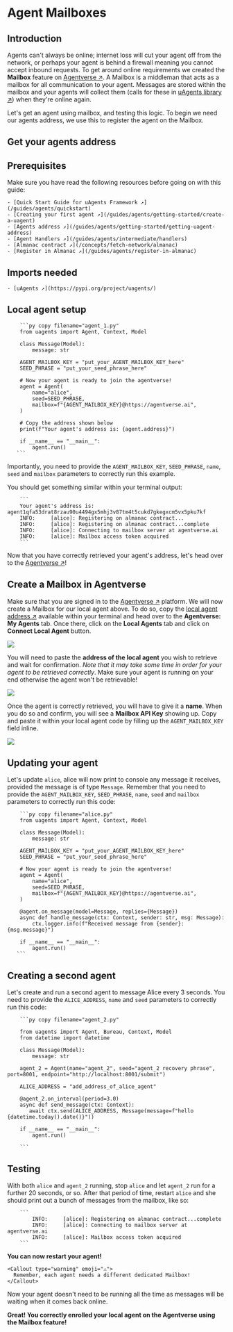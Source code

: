 
# Agent Mailboxes

## Introduction
Agents can't always be online; internet loss will cut your agent off from the network, or perhaps your agent is
behind a firewall meaning you cannot accept inbound requests. To get around online requirements we created
the
**Mailbox** feature on [Agentverse ↗️](https://agentverse.ai). A Mailbox is a
middleman that acts as a mailbox for all communication to your agent. Messages are stored within the mailbox and your
agents will collect them (calls for these in [uAgents library ↗️](https://github.com/fetchai/uAgents/blob/55fd0f1bd14d4d5fdaaa3dae82e4d6c6c5b9a3cd/python/src/uagents/mailbox.py#L65)) when they're online
again.

Let's get an agent using mailbox, and testing this logic. To begin we need our agents address, we use this to
register the agent on the Mailbox.

## Get your agents address

## Prerequisites

Make sure you have read the following resources before going on with this guide:

    - [Quick Start Guide for uAgents Framework ↗️](/guides/agents/quickstart)
    - [Creating your first agent ↗️](/guides/agents/getting-started/create-a-uagent)
    - [Agents address ↗️](/guides/agents/getting-started/getting-uagent-address)
    - [Agent Handlers ↗️](/guides/agents/intermediate/handlers)
    - [Almanac contract ↗️](/concepts/fetch-network/almanac)
    - [Register in Almanac ↗️](/guides/agents/register-in-almanac)

## Imports needed

    - [uAgents ↗️](https://pypi.org/project/uagents/)

## Local agent setup

        ```py copy filename="agent_1.py"
        from uagents import Agent, Context, Model
    
        class Message(Model):
            message: str
    
        AGENT_MAILBOX_KEY = "put_your_AGENT_MAILBOX_KEY_here"
        SEED_PHRASE = "put_your_seed_phrase_here"
    
        # Now your agent is ready to join the agentverse!
        agent = Agent(
            name="alice",
            seed=SEED_PHRASE,
            mailbox=f"{AGENT_MAILBOX_KEY}@https://agentverse.ai",
        )
    
        # Copy the address shown below
        print(f"Your agent's address is: {agent.address}")
    
        if __name__ == "__main__":
            agent.run()
       ```

Importantly, you need to provide the `AGENT_MAILBOX_KEY`, `SEED_PHRASE`, `name`, `seed`  and `mailbox` parameters to correctly run this example.

You should get something similar within your terminal output:

        ```
        Your agent's address is: agent1qfa53drat8rzau90u4494gx5mhj3v87tm4t5cukd7gkegxcm5vx5pku7kf
        INFO:     [alice]: Registering on almanac contract...
        INFO:     [alice]: Registering on almanac contract...complete
        INFO:     [alice]: Connecting to mailbox server at agentverse.ai
        INFO:     [alice]: Mailbox access token acquired
        ```

Now that you have correctly retrieved your agent's address, let's head over to the [Agentverse ↗️](https://agentverse.ai)!

## Create a Mailbox in Agentverse

Make sure that you are signed in to the [Agentverse ↗️](https://agentverse.ai) platform. We will now create a Mailbox for our local agent above. To do so, copy the [local agent address ↗️](/guides/agents/getting-started/getting-uagent-address#print-uagent-address) available within your terminal and head over to the **Agentverse: My Agents** tab. Once there, click on the **Local Agents** tab and click on **Connect Local Agent** button.

![](src/images/guides/agentverse/mailbox/agentverse:mailbox/mailbox_1.png)

You will need to paste the **address of the local agent** you wish to retrieve and wait for confirmation. _Note that it may take some time in order for your agent to be retrieved correctly_. Make sure your agent is running on your end otherwise the agent won't be retrievable!

![](src/images/guides/agentverse/mailbox/agentverse:mailbox/mailbox_2.png)

Once the agent is correctly retrieved, you will have to give it a **name**. When you do so and confirm, you will see a **Mailbox API Key** showing up. Copy and paste it within your local agent code by filling up the `AGENT_MAILBOX_KEY` field inline.

![](src/images/guides/agentverse/mailbox/agentverse:mailbox/mailbox_3.png)

## Updating your agent

Let's update `alice`, alice will now print to console any message it receives, provided the message is of type `Message`. Remember that you need to provide the `AGENT_MAILBOX_KEY`, `SEED_PHRASE`,  `name`, `seed`  and `mailbox` parameters to correctly run this code:

        ```py copy filename="alice.py"
        from uagents import Agent, Context, Model
    
        class Message(Model):
            message: str
    
        AGENT_MAILBOX_KEY = "put_your_AGENT_MAILBOX_KEY_here"
        SEED_PHRASE = "put_your_seed_phrase_here"
    
        # Now your agent is ready to join the agentverse!
        agent = Agent(
            name="alice",
            seed=SEED_PHRASE,
            mailbox=f"{AGENT_MAILBOX_KEY}@https://agentverse.ai",
        )
    
        @agent.on_message(model=Message, replies={Message})
        async def handle_message(ctx: Context, sender: str, msg: Message):
            ctx.logger.info(f"Received message from {sender}: {msg.message}")
    
        if __name__ == "__main__":
            agent.run()
       ```

## Creating a second agent

Let's create and run a second agent to message Alice every 3 seconds. You need to provide the `ALICE_ADDRESS`, `name` and `seed` parameters to correctly run this code:

        ```py copy filename="agent_2.py"
    
        from uagents import Agent, Bureau, Context, Model
        from datetime import datetime
    
        class Message(Model):
            message: str
    
        agent_2 = Agent(name="agent_2", seed="agent_2 recovery phrase", port=8001, endpoint="http://localhost:8001/submit")
    
        ALICE_ADDRESS = "add_address_of_alice_agent"
    
        @agent_2.on_interval(period=3.0)
        async def send_message(ctx: Context):
           await ctx.send(ALICE_ADDRESS, Message(message=f"hello {datetime.today().date()}"))
    
        if __name__ == "__main__":
            agent.run()
    
        ```

## Testing

With both `alice` and `agent_2` running, stop `alice` and let `agent_2` run for a further 20 seconds, or so. After
that period of time, restart `alice` and she should print out a bunch of messages from the mailbox, like so:

        ```
            INFO:     [alice]: Registering on almanac contract...complete
            INFO:     [alice]: Connecting to mailbox server at agentverse.ai
            INFO:     [alice]: Mailbox access token acquired
        ```

 **You can now restart your agent!**

    <Callout type="warning" emoji="⚠️">
      Remember, each agent needs a different dedicated Mailbox!
    </Callout>

Now your agent doesn't need to be running all the time as messages will be waiting when it comes back online.

**Great! You correctly enrolled your local agent on the Agentverse using the Mailbox feature!**
